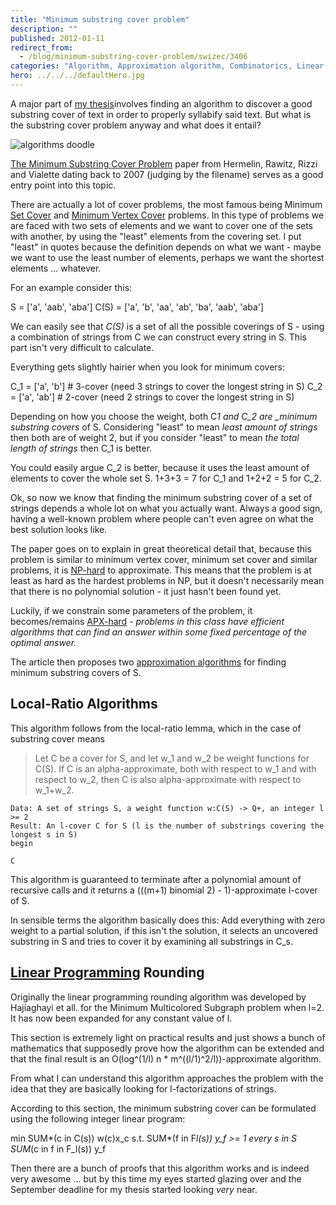 ```yaml
---
title: "Minimum substring cover problem"
description: ""
published: 2012-01-11
redirect_from:
  - /blog/minimum-substring-cover-problem/swizec/3406
categories: "Algorithm, Approximation algorithm, Combinatorics, Linear programming, Math, NP-hard, Substring, Uncategorized"
hero: ../../../defaultHero.jpg
---
```


A major part of [my thesis](https://github.com/Swizec/Le-Thesis)involves finding an algorithm to discover a good substring cover of text in order to properly syllabify said text. But what is the substring cover problem anyway and what does it entail?

![algorithms doodle](https://swizec.com/wp-content/uploads/2012/01/11259239_fe6b60af02_m5.jpg "algorithms doodle")

[The Minimum Substring Cover Problem](http://cs.haifa.ac.il/~dhermeli/Publications/WAOA2007.pdf) paper from Hermelin, Rawitz, Rizzi and Vialette dating back to 2007 (judging by the filename) serves as a good entry point into this topic.

There are actually a lot of cover problems, the most famous being Minimum [Set Cover](http://en.wikipedia.org/wiki/Set_cover_problem "Set cover problem") and [Minimum Vertex Cover](http://en.wikipedia.org/wiki/Vertex_cover "Vertex cover") problems. In this type of problems we are faced with two sets of elements and we want to cover one of the sets with another, by using the "least" elements from the covering set. I put "least" in quotes because the definition depends on what we want - maybe we want to use the least number of elements, perhaps we want the shortest elements ... whatever.

For an example consider this:

S = ['a', 'aab', 'aba']
C(S) = ['a', 'b', 'aa', 'ab', 'ba', 'aab', 'aba']

We can easily see that _C(S)_ is a set of all the possible coverings of S - using a combination of strings from C we can construct every string in S. This part isn't very difficult to calculate.

Everything gets slightly hairier when you look for minimum covers:

C_1 = ['a', 'b'] # 3-cover (need 3 strings to cover the longest string in S)
C_2 = ['a', 'ab'] # 2-cover (need 2 strings to cover the longest string in S)

Depending on how you choose the weight, both C*1 and C_2 are \_minimum substring covers* of S. Considering "least" to mean _least amount of strings_ then both are of weight 2, but if you consider "least" to mean _the total length of strings_ then C_1 is better.

You could easily argue C_2 is better, because it uses the least amount of elements to cover the whole set S. 1+3+3 = 7 for C_1 and 1+2+2 = 5 for C_2.

Ok, so now we know that finding the minimum substring cover of a set of strings depends a whole lot on what you actually want. Always a good sign, having a well-known problem where people can't even agree on what the best solution looks like.

The paper goes on to explain in great theoretical detail that, because this problem is similar to minimum vertex cover, minimum set cover and similar problems, it is [NP-hard](http://en.wikipedia.org/wiki/NP-hard "NP-hard") to approximate. This means that the problem is at least as hard as the hardest problems in NP, but it doesn't necessarily mean that there is no polynomial solution - it just hasn't been found yet.

Luckily, if we constrain some parameters of the problem, it becomes/remains [APX-hard](http://en.wikipedia.org/wiki/APX "APX") - _problems in this class have efficient algorithms that can find an answer within some fixed percentage of the optimal answer._

The article then proposes two [approximation algorithms](http://en.wikipedia.org/wiki/Approximation_algorithm "Approximation algorithm") for finding minimum substring covers of S.

## Local-Ratio Algorithms

This algorithm follows from the local-ratio lemma, which in the case of substring cover means

> Let C be a cover for S, and let w_1 and w_2 be weight functions for C(S). If C is an alpha-approximate, both with respect to w_1 and with respect to w_2, then C is also alpha-approximate with respect to w_1+w_2.

```pseudocode
Data: A set of strings S, a weight function w:C(S) -> Q+, an integer l >= 2
Result: An l-cover C for S (l is the number of substrings covering the longest s in S)
begin

C
```

This algorithm is guaranteed to terminate after a polynomial amount of recursive calls and it returns a (((m+1) binomial 2) - 1)-approximate l-cover of S.

In sensible terms the algorithm basically does this: Add everything with zero weight to a partial solution, if this isn't the solution, it selects an uncovered substring in S and tries to cover it by examining all substrings in C_s.

## [Linear Programming](http://en.wikipedia.org/wiki/Linear_programming "Linear programming") Rounding

Originally the linear programming rounding algorithm was developed by Hajiaghayi et all. for the Minimum Multicolored Subgraph problem when l=2. It has now been expanded for any constant value of l.

This section is extremely light on practical results and just shows a bunch of mathematics that supposedly prove how the algorithm can be extended and that the final result is an O(log^(1/l) n \* m^((l/1)^2/l))-approximate algorithm.

From what I can understand this algorithm approaches the problem with the idea that they are basically looking for l-factorizations of strings.

According to this section, the minimum substring cover can be formulated using the following integer linear program:

min SUM*(c in C(s)) w(c)x_c
s.t. SUM*(f in F*l(s)) y_f >= 1 every s in S
SUM*(c in f in F_l(s)) y_f

Then there are a bunch of proofs that this algorithm works and is indeed very awesome ... but by this time my eyes started glazing over and the September deadline for my thesis started looking _very_ near.

